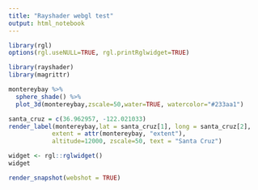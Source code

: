 ```yaml
---
title: "Rayshader webgl test"
output: html_notebook
---
```


```r

library(rgl)
options(rgl.useNULL=TRUE, rgl.printRglwidget=TRUE)

library(rayshader)
library(magrittr)
```

```r
montereybay %>%
  sphere_shade() %>%
  plot_3d(montereybay,zscale=50,water=TRUE, watercolor="#233aa1")

santa_cruz = c(36.962957, -122.021033) 
render_label(montereybay,lat = santa_cruz[1], long = santa_cruz[2],
            extent = attr(montereybay, "extent"),
            altitude=12000, zscale=50, text = "Santa Cruz")

widget <- rgl::rglwidget()
widget
```

```r

render_snapshot(webshot = TRUE)
```
